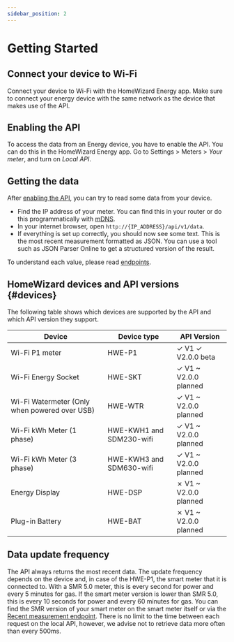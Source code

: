 ```yaml
---
sidebar_position: 2
---
```



# Getting Started

## Connect your device to Wi-Fi

Connect your device to Wi-Fi with the <Link href="https://www.homewizard.nl/energy">HomeWizard Energy app</Link>. Make sure to connect your energy device with the same network as the device that makes use of the API.

## Enabling the API

To access the data from an Energy device, you have to enable the API. You can do this in the <Link href="https://www.homewizard.nl/energy">HomeWizard Energy app</Link>. Go to Settings > Meters > _Your meter_, and turn on _Local API_.

## Getting the data

After [enabling the API](#enabling-the-api), you can try to read some data from your device.

-   Find the IP address of your meter. You can find this in your router or do this programmatically with [mDNS](/docs/discovery).
-   In your internet browser, open `http://{IP_ADDRESS}/api/v1/data`.
-   If everything is set up correctly, you should now see some text. This is the most recent measurement formatted as <Link to="https://en.wikipedia.org/wiki/JSON">JSON</Link>. You can use a tool such as <Link to="http://json.parser.online.fr">JSON Parser Online</Link> to get a structured version of the result.

To understand each value, please read [endpoints](/docs/category/endpoints/).

## HomeWizard devices and API versions {#devices}

The following table shows which devices are supported by the API and which API version they support.

| Device                                        | Device type              | API Version                                                                                                                       |
| --------------------------------------------- | ------------------------ | --------------------------------------------------------------------------------------------------------------------------------- |
| Wi-Fi P1 meter                                | HWE-P1                   | <Badge color='hw-green'>✓ V1</Badge> <Badge color='hw-green'>✓ V2.0.0 <BadgeDetail href="/docs/v2">beta</BadgeDetail></Badge>     |
| Wi-Fi Energy Socket                           | HWE-SKT                  | <Badge color='hw-green'>✓ V1</Badge> <Badge color='hw-orange'>~ V2.0.0 <BadgeDetail href="/docs/v2">planned</BadgeDetail></Badge> |
| Wi-Fi Watermeter (Only when powered over USB) | HWE-WTR                  | <Badge color='hw-green'>✓ V1</Badge> <Badge color='hw-orange'>~ V2.0.0 <BadgeDetail href="/docs/v2">planned</BadgeDetail></Badge> |
| Wi-Fi kWh Meter (1 phase)                     | HWE-KWH1 and SDM230-wifi | <Badge color='hw-green'>✓ V1</Badge> <Badge color='hw-orange'>~ V2.0.0 <BadgeDetail href="/docs/v2">planned</BadgeDetail></Badge> |
| Wi-Fi kWh Meter (3 phase)                     | HWE-KWH3 and SDM630-wifi | <Badge color='hw-green'>✓ V1</Badge> <Badge color='hw-orange'>~ V2.0.0 <BadgeDetail href="/docs/v2">planned</BadgeDetail></Badge> |
| Energy Display                                | HWE-DSP                  | <Badge color='hw-red'>✗ V1</Badge> <Badge color='hw-orange'>~ V2.0.0 <BadgeDetail href="/docs/v2">planned</BadgeDetail></Badge>   |
| Plug-in Battery                               | HWE-BAT                  | <Badge color='hw-red'>✗ V1</Badge> <Badge color='hw-orange'>~ V2.0.0 <BadgeDetail href="/docs/v2">planned</BadgeDetail></Badge>   |

## Data update frequency

The API always returns the most recent data. The update frequency depends on the device and, in case of the HWE-P1, the smart meter that it is connected to. With a SMR 5.0 meter, this is every second for power and every 5 minutes for gas. If the smart meter version is lower than SMR 5.0, this is every 10 seconds for power and every 60 minutes for gas. You can find the SMR version of your smart meter on the smart meter itself or via the [Recent measurement endpoint](/docs/endpoints/api-v1-data). There is no limit to the time between each request on the local API, however, we advise not to retrieve data more often than every 500ms.
